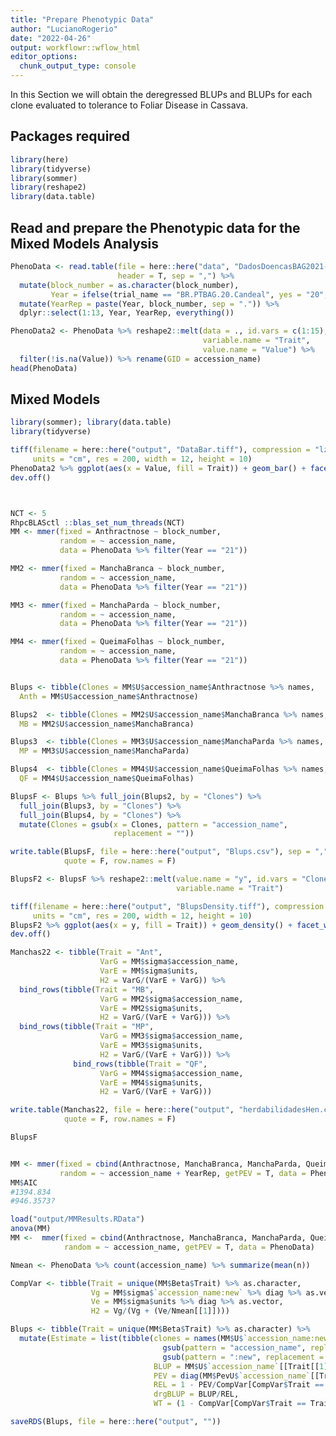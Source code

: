 ```yaml
---
title: "Prepare Phenotypic Data"
author: "LucianoRogerio"
date: "2022-04-26"
output: workflowr::wflow_html
editor_options:
  chunk_output_type: console
---
```


In this Section we will obtain the deregressed BLUPs and BLUPs for each clone evaluated to tolerance to Foliar Disease in Cassava.

## Packages required

```r
library(here)
library(tidyverse)
library(sommer)
library(reshape2)
library(data.table)
```

## Read and prepare the Phenotypic data for the Mixed Models Analysis

```r
PhenoData <- read.table(file = here::here("data", "DadosDoencasBAG2021-22Henr.csv"),
                        header = T, sep = ",") %>%
  mutate(block_number = as.character(block_number),
         Year = ifelse(trial_name == "BR.PTBAG.20.Candeal", yes = "20", no = "21")) %>% 
  mutate(YearRep = paste(Year, block_number, sep = ".")) %>% 
  dplyr::select(1:13, Year, YearRep, everything())

PhenoData2 <- PhenoData %>% reshape2::melt(data = ., id.vars = c(1:15),
                                           variable.name = "Trait",
                                           value.name = "Value") %>% 
  filter(!is.na(Value)) %>% rename(GID = accession_name)
head(PhenoData)
```


## Mixed Models

```r
library(sommer); library(data.table)
library(tidyverse)

tiff(filename = here::here("output", "DataBar.tiff"), compression = "lzw",
     units = "cm", res = 200, width = 12, height = 10)
PhenoData2 %>% ggplot(aes(x = Value, fill = Trait)) + geom_bar() + facet_wrap(~Trait) + theme_bw()
dev.off()



NCT <- 5
RhpcBLASctl ::blas_set_num_threads(NCT)
MM <- mmer(fixed = Anthractnose ~ block_number,
           random = ~ accession_name,
           data = PhenoData %>% filter(Year == "21"))

MM2 <- mmer(fixed = ManchaBranca ~ block_number,
           random = ~ accession_name,
           data = PhenoData %>% filter(Year == "21"))

MM3 <- mmer(fixed = ManchaParda ~ block_number,
           random = ~ accession_name,
           data = PhenoData %>% filter(Year == "21"))

MM4 <- mmer(fixed = QueimaFolhas ~ block_number,
           random = ~ accession_name,
           data = PhenoData %>% filter(Year == "21"))


Blups <- tibble(Clones = MM$U$accession_name$Anthractnose %>% names,
  Anth = MM$U$accession_name$Anthractnose)

Blups2  <- tibble(Clones = MM2$U$accession_name$ManchaBranca %>% names,
  MB = MM2$U$accession_name$ManchaBranca)

Blups3  <- tibble(Clones = MM3$U$accession_name$ManchaParda %>% names,
  MP = MM3$U$accession_name$ManchaParda)

Blups4  <- tibble(Clones = MM4$U$accession_name$QueimaFolhas %>% names,
  QF = MM4$U$accession_name$QueimaFolhas)

BlupsF <- Blups %>% full_join(Blups2, by = "Clones") %>% 
  full_join(Blups3, by = "Clones") %>% 
  full_join(Blups4, by = "Clones") %>% 
  mutate(Clones = gsub(x = Clones, pattern = "accession_name",
                       replacement = ""))

write.table(BlupsF, file = here::here("output", "Blups.csv"), sep = ",",
            quote = F, row.names = F)

BlupsF2 <- BlupsF %>% reshape2::melt(value.name = "y", id.vars = "Clones",
                                     variable.name = "Trait")

tiff(filename = here::here("output", "BlupsDensity.tiff"), compression = "lzw",
     units = "cm", res = 200, width = 12, height = 10)
BlupsF2 %>% ggplot(aes(x = y, fill = Trait)) + geom_density() + facet_wrap(~Trait) + theme_bw()
dev.off()

Manchas22 <- tibble(Trait = "Ant",
                    VarG = MM$sigma$accession_name,
                    VarE = MM$sigma$units,
                    H2 = VarG/(VarE + VarG)) %>% 
  bind_rows(tibble(Trait = "MB",
                    VarG = MM2$sigma$accession_name,
                    VarE = MM2$sigma$units,
                    H2 = VarG/(VarE + VarG))) %>% 
  bind_rows(tibble(Trait = "MP",
                    VarG = MM3$sigma$accession_name,
                    VarE = MM3$sigma$units,
                    H2 = VarG/(VarE + VarG))) %>% 
              bind_rows(tibble(Trait = "QF",
                    VarG = MM4$sigma$accession_name,
                    VarE = MM4$sigma$units,
                    H2 = VarG/(VarE + VarG)))

write.table(Manchas22, file = here::here("output", "herdabilidadesHen.csv"), sep = ",",
            quote = F, row.names = F)

BlupsF


MM <- mmer(fixed = cbind(Anthractnose, ManchaBranca, ManchaParda, QueimaFolhas) ~ 1,
           random = ~ accession_name + YearRep, getPEV = T, data = PhenoData)
MM$AIC
#1394.834
#946.3573?

load("output/MMResults.RData")
anova(MM)
MM <-  mmer(fixed = cbind(Anthractnose, ManchaBranca, ManchaParda, QueimaFolhas) ~ block_number,
            random = ~ accession_name, getPEV = T, data = PhenoData)

Nmean <- PhenoData %>% count(accession_name) %>% summarize(mean(n))

CompVar <- tibble(Trait = unique(MM$Beta$Trait) %>% as.character,
                  Vg = MM$sigma$`accession_name:new` %>% diag %>% as.vector,
                  Ve = MM$sigma$units %>% diag %>% as.vector,
                  H2 = Vg/(Vg + (Ve/Nmean[[1]])))

Blups <- tibble(Trait = unique(MM$Beta$Trait) %>% as.character) %>%
  mutate(Estimate = list(tibble(clones = names(MM$U$`accession_name:new`[[Trait[[1]]]]) %>%
                                  gsub(pattern = "accession_name", replacement = "") %>%
                                  gsub(pattern = ":new", replacement = ""),
                                BLUP = MM$U$`accession_name`[[Trait[[1]]]],
                                PEV = diag(MM$PevU$`accession_name`[[Trait[[1]]]],),
                                REL = 1 - PEV/CompVar[CompVar$Trait == Trait[[1]], "Vg"][[1]],
                                drgBLUP = BLUP/REL,
                                WT = (1 - CompVar[CompVar$Trait == Trait[[1]], "H2"][[1]])/((0.1 + (1 - REL)/REL)*CompVar[CompVar$Trait == Trait[[1]], "H2"][[1]]))))

saveRDS(Blups, file = here::here("output", ""))
```

